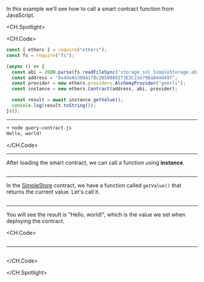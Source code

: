In this example we’ll see how to call a smart contract function from JavaScript.

<CH.Spotlight>

<CH.Code>

```js query-contract.js
const { ethers } = require("ethers");
const fs = require("fs");

(async () => {
  const abi = JSON.parse(fs.readFileSync("storage_sol_SimpleStorage.abi"));
  const address = "0x4deA5308A17Bc20589802f3E2C23e79Ba044d497";
  const provider = new ethers.providers.AlchemyProvider("goerli");
  const instance = new ethers.Contract(address, abi, provider);

  const result = await instance.getValue();
  console.log(result.toString());
})();
```

---

```sh output
➜ node query-contract.js
Hello, world!
```

</CH.Code>

---

After loading the smart contract, we can call a function using **instance**.

```js query-contract.js focus=5:8

```

---

In the <ins>[SimpleStore](/smart-contract-compilation-abi)</ins> contract, we have a function called `getValue()` that returns the current value.
Let's call it.

```js query-contract.js focus=10

```

---

You will see the result is "Hello, world!", which is the value we set when deploying the contract.

<CH.Code>

```js query-contract.js focus=11

```

---

```sh output

```

</CH.Code>

</CH.Spotlight>
